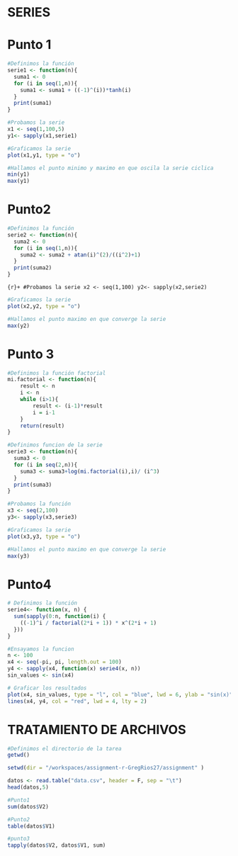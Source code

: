 # SERIES


# Punto 1
```r
#Definimos la función
serie1 <- function(n){
  suma1 <- 0
  for (i in seq(1,n)){
    suma1 <- suma1 + ((-1)^(i))*tanh(i)
  }
  print(suma1)
}
```
```r
#Probamos la serie
x1 <- seq(1,100,5)
y1<- sapply(x1,serie1)
```
```r
#Graficamos la serie
plot(x1,y1, type = "o")
```
```r
#Hallamos el punto minimo y maximo en que oscila la serie ciclica
min(y1)
max(y1)
```


# Punto2
```r
#Definimos la función
serie2 <- function(n){
  suma2 <- 0
  for (i in seq(1,n)){
    suma2 <- suma2 + atan(i)^(2)/((i^2)+1)
  }
  print(suma2)
}
```
```{r}+
#Probamos la serie
x2 <- seq(1,100)
y2<- sapply(x2,serie2)
```
```r
#Graficamos la serie
plot(x2,y2, type = "o")
```
```r
#Hallamos el punto maximo en que converge la serie
max(y2)
```

# Punto 3
```r
#Definimos la función factorial
mi.factorial <- function(n){
    result <- n
    i <- n
    while (i>1){
        result <- (i-1)*result
        i = i-1
    }
    return(result)
}

#Definimos funcion de la serie
serie3 <- function(n){
  suma3 <- 0
  for (i in seq(2,n)){
    suma3 <- suma3+log(mi.factorial(i),i)/ (i^3)
  }
  print(suma3)
}

#Probamos la función
x3 <- seq(2,100)
y3<- sapply(x3,serie3)

#Graficamos la serie
plot(x3,y3, type = "o")
```
```r
#Hallamos el punto maximo en que converge la serie
max(y3)
```

# Punto4
```r
# Definimos la función
serie4<- function(x, n) {
  sum(sapply(0:n, function(i) {
    ((-1)^i / factorial(2*i + 1)) * x^(2*i + 1)
  }))
}

#Ensayamos la funcion
n <- 100
x4 <- seq(-pi, pi, length.out = 100)
y4 <- sapply(x4, function(x) serie4(x, n))
sin_values <- sin(x4)

# Graficar los resultados
plot(x4, sin_values, type = "l", col = "blue", lwd = 6, ylab = "sin(x)", xlab = "x")
lines(x4, y4, col = "red", lwd = 4, lty = 2)
```


# TRATAMIENTO DE ARCHIVOS
```r
#Definimos el directorio de la tarea
getwd()
```
```r
setwd(dir = "/workspaces/assignment-r-GregRios27/assignment" )
```

```r
datos <- read.table("data.csv", header = F, sep = "\t")
head(datos,5)
```
```r
#Punto1
sum(datos$V2)
```
```r
#Punto2
table(datos$V1)
```
```r
#punto3
tapply(datos$V2, datos$V1, sum)
```